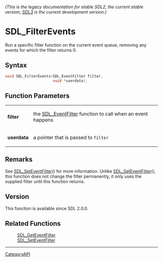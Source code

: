 ====== (This is the legacy documentation for stable SDL2, the current stable version; [https://wiki.libsdl.org/SDL3/ SDL3] is the current development version.) ======
= SDL_FilterEvents =

Run a specific filter function on the current event queue, removing any events for which the filter returns 0.

== Syntax ==

<syntaxhighlight lang='c'>
void SDL_FilterEvents(SDL_EventFilter filter,
                      void *userdata);
</syntaxhighlight>

== Function Parameters ==

{|
|'''filter'''
|the [[SDL_EventFilter]] function to call when an event happens
|-
|'''userdata'''
|a pointer that is passed to <code>filter</code>
|}

== Remarks ==

See [[SDL_SetEventFilter]]() for more information. Unlike
[[SDL_SetEventFilter]](), this function does not change the filter
permanently, it only uses the supplied filter until this function returns.

== Version ==

This function is available since SDL 2.0.0.

== Related Functions ==

:[[SDL_GetEventFilter]]
:[[SDL_SetEventFilter]]

----
[[CategoryAPI]]


